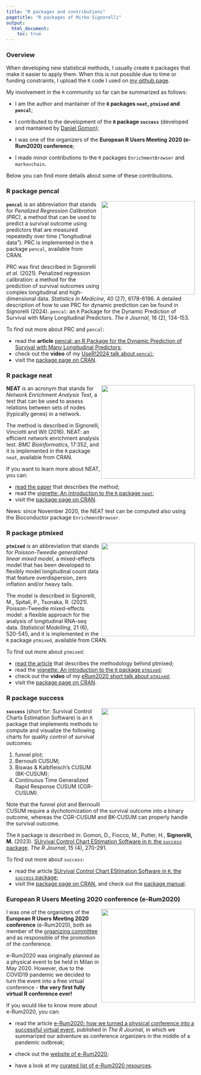 ```yaml
---
title: "R packages and contributions"
pagetitle: "R packages of Mirko Signorelli"
output:
  html_document:
    toc: true
---
```


### Overview

When developing new statistical methods, I usually create `R` packages that make it easier to apply them. When this is not possible due to time or funding constraints, I upload the `R` code I used on [my github page](https://github.com/mirkosignorelli).

My involvement in the `R` community so far can be summarized as follows:

* I am the author and mantainer of the **`R` packages `neat`, `ptmixed` and `pencal`**;

* I contributed to the development of the **`R` package `success`** (developed and mantained by [Daniel Gomon](https://github.com/d-gomon));

* I was one of the organizers of the **European R Users Meeting 2020 (e-Rum2020) conference**;

* I made minor contributions to the `R` packages `EnrichmentBrowser` and `markovchain`.

Below you can find more details about some of these contributions.

### R package pencal

<img src="https://user-images.githubusercontent.com/20061736/162180793-072613f0-a93e-4ef6-b0c4-b8d8a45d770a.png" align="right" alt="" width="250" />

**`pencal`** is an abbreviation that stands for *Penalized Regression Calibration (PRC)*, a method that can be used to predict a survival outcome using predictors that are measured repeatedly over time ("longitudinal data"). PRC is implemented in the `R` package `pencal`, available from CRAN.

PRC was first described in Signorelli *et al.* (2021). Penalized regression calibration: a method for the prediction of survival outcomes using complex longitudinal and high-dimensional data. *Statistics in Medicine*, 40 (27), 6178-6196. A detailed description of how to use PRC for dynamic prediction can be found in Signorelli (2024). `pencal`: an `R` Package for the Dynamic Prediction of Survival with Many Longitudinal Predictors. *The `R` Journal*, 16 (2), 134-153.

To find out more about PRC and `pencal`:

* read the **article** [pencal: an R Package for the Dynamic Prediction of Survival with Many Longitudinal Predictors](https://journal.r-project.org/articles/RJ-2024-014/);
* check out the **video** of my [UseR!2024 talk about `pencal`](https://youtu.be/jnpiSldbTko);
* visit the [package page on CRAN](https://cran.r-project.org/web/packages/pencal).

### R package neat

<img src="https://user-images.githubusercontent.com/20061736/81393545-d662c680-9120-11ea-9963-a737f963bd8d.png" align="right" alt="" width="250" />

**NEAT** is an acronym that stands for *Network Enrichment Analysis Test*, a test that can be used to assess relations between sets of nodes (typically genes) in a network.

The method is described in Signorelli, Vinciotti and Wit (2016). NEAT: an efficient network enrichment analysis test. *BMC Bioinformatics*, 17:352, and it is implemented in the `R` package `neat`, available from CRAN.

If you want to learn more about NEAT, you can:

* [read the paper](https://bmcbioinformatics.biomedcentral.com/articles/10.1186/s12859-016-1203-6) that describes the method;
* read the [vignette: An introduction to the `R` package `neat`](https://cran.r-project.org/web/packages/neat/vignettes/neat.html);
* visit the [package page on CRAN](https://cran.r-project.org/web/packages/neat/).

News: since November 2020, the NEAT test can be computed also using the Bioconductor package `EnrichmentBrowser`.

### R package ptmixed

<img src="https://user-images.githubusercontent.com/20061736/84284787-f3821f00-ab3c-11ea-85a7-220982ce518c.png" align="right" alt="" width="250" />

**`ptmixed`** is an abbreviation that stands for *Poisson-Tweedie generalized linear mixed model*, a mixed-effects model that has been developed to flexibly model longitudinal count data that feature overdispersion, zero inflation and/or heavy tails. 

The model is described in Signorelli, M., Spitali, P., Tsonaka, R. (2021). Poisson-Tweedie mixed-effects model: a flexible approach for the analysis of longitudinal RNA-seq data. *Statistical Modelling*, 21 (6), 520-545, and it is implemented in the `R` package `ptmixed`, available from CRAN.

To find out more about `ptmixed`:

* [read the article](https://journals.sagepub.com/doi/10.1177/1471082X20936017) that describes the methodology behind ptmixed;
* read the [vignette: An introduction to the `R` package `ptmixed`](https://cran.r-project.org/web/packages/ptmixed/vignettes/Overview_functionalities_ptmixed.html);
* check out the **video** of my [eRum2020 short talk about `ptmixed`](https://www.youtube.com/watch?v=79lUgThZ4HE&t=738s);
* visit the [package page on CRAN](https://cran.r-project.org/web/packages/ptmixed).

### R package success

<img src="https://user-images.githubusercontent.com/20061736/178921364-986c04b3-71ec-4cbe-8e46-2c36ede13a7c.png" align="right" alt="" width="250" />

**`success`** (short for: Survival Control Charts Estimation Software) is an `R` package that implements methods to compute and visualize the following charts for quality control of survival outcomes:

1. funnel plot;
2. Bernoulli CUSUM;
3. Biswas & Kalbfleisch's CUSUM (BK-CUSUM);
4. Continuous Time Generalized Rapid Response CUSUM (CGR-CUSUM).

Note that the funnel plot and Bernoulli CUSUM require a dychotomization of the survival outcome into a binary outcome, whereas the CGR-CUSUM and BK-CUSUM can properly handle the survival outcome.

The `R` package is described in: Gomon, D., Fiocco, M., Putter, H., **Signorelli, M.** (2023). [SUrvival Control Chart EStimation Software in `R`: the `success` package](https://doi.org/10.32614/RJ-2023-095). *The R Journal*, 15 (4), 270-291.

To find out more about `success`:

* read the article [SUrvival Control Chart EStimation Software in `R`: the `success` package](https://doi.org/10.32614/RJ-2023-095);
* visit the [package page on CRAN](https://cran.r-project.org/web/packages/success), and check out the [package manual](https://cran.r-project.org/web/packages/success/success.pdf).

### European R Users Meeting 2020 conference (e-Rum2020)

<img src="https://user-images.githubusercontent.com/20061736/84913063-626df380-b0ba-11ea-8781-dbff9962e2c0.png" align="right" alt="" width="250" />

I was one of the organizers of the **European R Users Meeting 2020 conference** (e-Rum2020), both as member of the [organizing committee](https://2020.erum.io/about/organizers) and as responsible of the promotion of the conference. 

e-Rum2020 was originally planned as a physical event to be held in Milan in May 2020. However, due to the COVID19 pandemic we decided to turn the event into a free virtual conference - **the very first fully virtual R conference ever!**

If you would like to know more about e-Rum2020, you can:

* read the article [e-Rum2020: how we turned a physical conference into a successful virtual event](https://journal.r-project.org/archive/2020-2/erum.pdf), published in *The R Journal*, in which we summarized our adventure as conference organizers in the middle of a pandemic outbreak;

* check out the [website of e-Rum2020](https://2020.erum.io/);

* have a look at my [curated list of e-Rum2020 resources](https://github.com/mirkosignorelli/erum2020).

<!---
### R code used in methodological publications

* [Code for Signorelli et al. (2021)](https://github.com/mirkosignorelli/pencal), Statistics in Medicine

* [Code for Signorelli and Cutillo (2021)](https://github.com/mirkosignorelli/csv), Computational Statistics

* [Code for Signorelli, Spitali and Tsonaka (2021)](https://github.com/mirkosignorelli/ptmixed), Statistical Modelling

* [Code for Signorelli and Wit (2020)](https://github.com/mirkosignorelli/clustering-populations-of-networks), Statistical Modelling

* [Code for Signorelli and Wit (2018)](https://github.com/mirkosignorelli/penalized-blockmodels), JRSS-C

* [Code for Signorelli, Vinciotti and Wit (2016)](https://github.com/mirkosignorelli/neat), BMC Bioinformatics
-->


<!-- the part below is a fix to the menu not displaying properly
on the mobile version -->
<script src="https://code.jquery.com/jquery-3.3.1.slim.min.js" integrity="sha384-q8i/X+965DzO0rT7abK41JStQIAqVgRVzpbzo5smXKp4YfRvH+8abtTE1Pi6jizo" crossorigin="anonymous"></script>
<script src="https://cdn.jsdelivr.net/npm/popper.js@1.14.7/dist/umd/popper.min.js" integrity="sha384-UO2eT0CpHqdSJQ6hJty5KVphtPhzWj9WO1clHTMGa3JDZwrnQq4sF86dIHNDz0W1" crossorigin="anonymous"></script>
<script src="https://cdn.jsdelivr.net/npm/bootstrap@4.3.1/dist/js/bootstrap.min.js" integrity="sha384-JjSmVgyd0p3pXB1rRibZUAYoIIy6OrQ6VrjIEaFf/nJGzIxFDsf4x0xIM+B07jRM" crossorigin="anonymous"></script>
